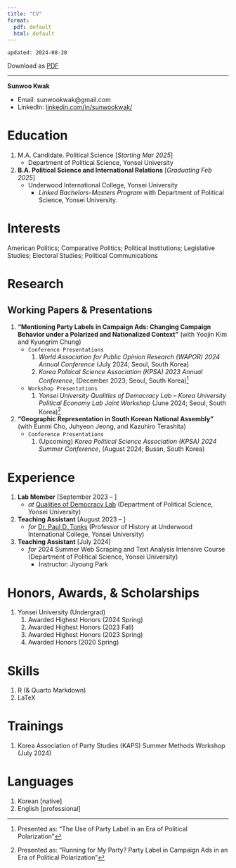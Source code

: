 ```yaml
---
title: "CV"
format: 
  pdf: default
  html: default
---
```


`updated: 2024-08-20`

Download as [PDF](https://sunwookwak-polisci.github.io/sunwookwak-polisci/CV.pdf)

----

**Sunwoo Kwak**

- Email: sunwookwak@gmail.com
- LinkedIn: [linkedin.com/in/sunwookwak/](https://www.linkedin.com/in/sunwookwak/)

# Education
1. M.A. Candidate. Political Science [*Starting Mar 2025*]
	- Department of Political Science, Yonsei University
2. **B.A. Political Science and International Relations** [*Graduating Feb 2025*]
	- Underwood International College, Yonsei University
	  - *Linked Bachelors-Masters Program* with Department of Political Science, Yonsei University. 

# Interests
American Politics; Comparative Politics; Political Institutions; Legislative Studies; Electoral Studies; Political Communications

# Research
## Working Papers & Presentations
1. **"Mentioning Party Labels in Campaign Ads: Changing Campaign Behavior under a Polarized and Nationalized Context"** (with Yoojin Kim and Kyungrim Chung)
    - `Conference Presentations`
        1. *World Association for Public Opinion Research (WAPOR) 2024 Annual Conference* (July 2024; Seoul, South Korea)
        1. *Korea Political Science Association (KPSA) 2023 Annual Conference*, (December 2023; Seoul, South Korea)[^fn.240727.171145]
    - `Workshop Presentations`
        1. *Yonsei University Qualities of Democracy Lab -- Korea University Political Economy Lab Joint Workshop* (June 2024; Seoul, South Korea)[^fn.240820.135600]

2. **"Geographic Representation in South Korean National Assembly"** (with Eunmi Cho, Juhyeon Jeong, and Kazuhiro Terashita)
    - `Conference Presentations`
        1. (Upcoming) *Korea Political Science Association (KPSA) 2024 Summer Conference*, (August 2024; Busan, South Korea)

# Experience
1. **Lab Member** [September 2023 – ]
	- *at* [Qualities of Democracy Lab](https://www.bk21pol.yonsei.ac.kr/labs/qualities-of-democracy-lab) (Department of Political Science, Yonsei University) 
2. **Teaching Assistant** [August 2023 – ]
	- *for* [Dr. Paul D. Tonks](https://uic.yonsei.ac.kr/main/academic.asp?mid=m03_01_01&act=view&uid=821&keyword=paul) (Professor of History at Underwood International College, Yonsei University) 
3. **Teaching Assistant** [July 2024]
	- *for* 2024 Summer Web Scraping and Text Analysis Intensive Course (Department of Political Science, Yonsei University)
	  - Instructor: Jiyoung Park

# Honors, Awards, & Scholarships
1. Yonsei University (Undergrad)
    1. Awarded Highest Honors (2024 Spring)
    1. Awarded Highest Honors (2023 Fall)
    2. Awarded Highest Honors (2023 Spring)
    3. Awarded Honors (2020 Spring)

# Skills
1. R (& Quarto Markdown)
2. LaTeX

# Trainings
1. Korea Association of Party Studies (KAPS) Summer Methods Workshop (July 2024)

# Languages
1. Korean [native]
2. English [professional]



[^fn.240727.171145]: Presented as: "The Use of Party Label in an Era of Political Polarization"
[^fn.240820.135600]: Presented as: "Running for My Party? Party Label in Campaign Ads in an Era of Political Polarization"
